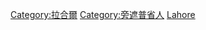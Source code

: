 {{Commonscat|People of Lahore}}

[[Category:拉合爾|Category:拉合爾]]
[[Category:旁遮普省人|Category:旁遮普省人]]
[[Category:巴基斯坦各城市人物|Lahore]]
